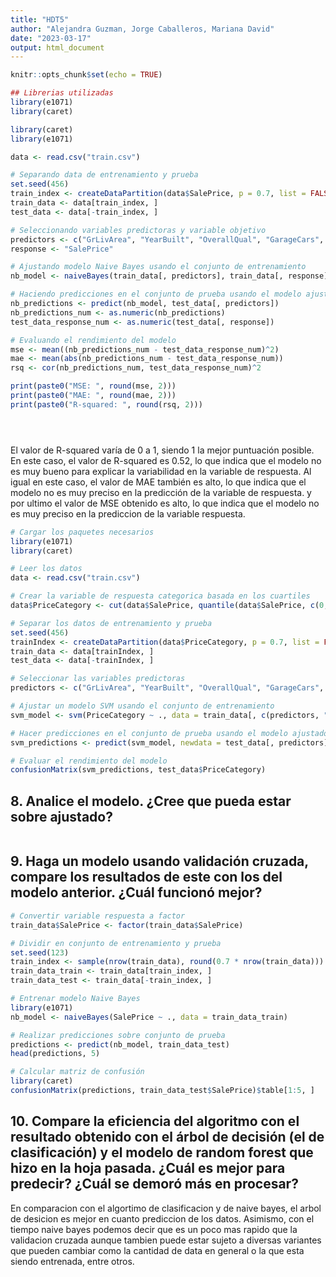---
title: "HDT5"
author: "Alejandra Guzman, Jorge Caballeros, Mariana David"
date: "2023-03-17"
output: html_document
---

```{r setup, include=FALSE}
knitr::opts_chunk$set(echo = TRUE)
```

```{r, include=FALSE}
## Librerias utilizadas
library(e1071)
library(caret)
```

```{r}


library(caret)
library(e1071)

data <- read.csv("train.csv")

# Separando data de entrenamiento y prueba
set.seed(456)
train_index <- createDataPartition(data$SalePrice, p = 0.7, list = FALSE)
train_data <- data[train_index, ]
test_data <- data[-train_index, ]

# Seleccionando variables predictoras y variable objetivo
predictors <- c("GrLivArea", "YearBuilt", "OverallQual", "GarageCars", "TotalBsmtSF", "FullBath", "Fireplaces", "BsmtFinSF1")
response <- "SalePrice"

# Ajustando modelo Naive Bayes usando el conjunto de entrenamiento
nb_model <- naiveBayes(train_data[, predictors], train_data[, response])

# Haciendo predicciones en el conjunto de prueba usando el modelo ajustado
nb_predictions <- predict(nb_model, test_data[, predictors])
nb_predictions_num <- as.numeric(nb_predictions)
test_data_response_num <- as.numeric(test_data[, response])

# Evaluando el rendimiento del modelo
mse <- mean((nb_predictions_num - test_data_response_num)^2)
mae <- mean(abs(nb_predictions_num - test_data_response_num))
rsq <- cor(nb_predictions_num, test_data_response_num)^2

print(paste0("MSE: ", round(mse, 2)))
print(paste0("MAE: ", round(mae, 2)))
print(paste0("R-squared: ", round(rsq, 2)))





```

El valor de R-squared varía de 0 a 1, siendo 1 la mejor puntuación posible. En este caso, el valor de R-squared es 0.52, lo que indica que el modelo no es muy bueno para explicar la variabilidad en la variable de respuesta. Al igual en este caso, el valor de MAE también es alto, lo que indica que el modelo no es muy preciso en la predicción de la variable de respuesta.
y por ultimo el valor de MSE obtenido es alto, lo que indica que el modelo no es muy preciso en la prediccion de la variable respuesta.

```{r}
# Cargar los paquetes necesarios
library(e1071)
library(caret)

# Leer los datos
data <- read.csv("train.csv")

# Crear la variable de respuesta categorica basada en los cuartiles
data$PriceCategory <- cut(data$SalePrice, quantile(data$SalePrice, c(0, 0.25, 0.75, 1)), labels = c("barata", "media", "cara"))

# Separar los datos de entrenamiento y prueba
set.seed(456)
trainIndex <- createDataPartition(data$PriceCategory, p = 0.7, list = FALSE)
train_data <- data[trainIndex, ]
test_data <- data[-trainIndex, ]

# Seleccionar las variables predictoras
predictors <- c("GrLivArea", "YearBuilt", "OverallQual", "GarageCars", "TotalBsmtSF", "FullBath", "Fireplaces", "BsmtFinSF1")

# Ajustar un modelo SVM usando el conjunto de entrenamiento
svm_model <- svm(PriceCategory ~ ., data = train_data[, c(predictors, "PriceCategory")], kernel = "linear")

# Hacer predicciones en el conjunto de prueba usando el modelo ajustado
svm_predictions <- predict(svm_model, newdata = test_data[, predictors])

# Evaluar el rendimiento del modelo
confusionMatrix(svm_predictions, test_data$PriceCategory)
```

## 8. Analice el modelo. ¿Cree que pueda estar sobre ajustado?
```{r}

```

## 9. Haga un modelo usando validación cruzada, compare los resultados de este con los del modelo anterior. ¿Cuál funcionó mejor?
```{r}
# Convertir variable respuesta a factor
train_data$SalePrice <- factor(train_data$SalePrice)

# Dividir en conjunto de entrenamiento y prueba
set.seed(123)
train_index <- sample(nrow(train_data), round(0.7 * nrow(train_data)))
train_data_train <- train_data[train_index, ]
train_data_test <- train_data[-train_index, ]

# Entrenar modelo Naive Bayes
library(e1071)
nb_model <- naiveBayes(SalePrice ~ ., data = train_data_train)

# Realizar predicciones sobre conjunto de prueba
predictions <- predict(nb_model, train_data_test)
head(predictions, 5)

# Calcular matriz de confusión
library(caret)
confusionMatrix(predictions, train_data_test$SalePrice)$table[1:5, ]
```

## 10. Compare la eficiencia del algoritmo con el resultado obtenido con el árbol de decisión (el de clasificación) y el modelo de random forest que hizo en la hoja pasada. ¿Cuál es mejor para predecir? ¿Cuál se demoró más en procesar?
En comparacion con el algortimo de clasificacion y de naive bayes, el arbol de desicion es mejor en cuanto prediccion de los datos.
Asimismo, con el tiempo naive bayes podemos decir que es un poco mas rapido que la validacion cruzada aunque tambien puede estar sujeto a diversas variantes que pueden cambiar como la cantidad de data en general o la que esta siendo entrenada, entre otros.